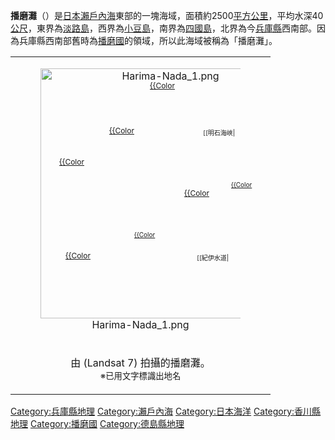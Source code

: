 '''播磨灘'''（{{jpn|j=播磨灘|hg=はりまなだ}}）是[[日本|日本]][[瀨戶內海|瀨戶內海]]東部的一塊海域，面積約2500[[平方公里|平方公里]]，平均水深40[[公尺|公尺]]，東界為[[淡路島|淡路島]]，西界為[[小豆島_(日本)|小豆島]]，南界為[[四國島|四國島]]，北界為今[[兵庫縣|兵庫縣]]西南部。因為兵庫縣西南部舊時為[[播磨國|播磨國]]的領域，所以此海域被稱為「播磨灘」。
{| class="wikitable" width="400px" align="right" cellpadding="0" cellspacing="0"
|-
| align=center|<div style="width:400px;float:center;margin:0;position:relative;">[[File:Harima-Nada_1.png|400px]]
<!--地名-->
<div style="position:absolute;left:215px;top:8px;font-size:12px">[[姫路市|{{Color]]</div>
<div style="position:absolute;left:270px;top:180px;font-size:12px">[[淡路島|{{Color]]</div>
<div style="position:absolute;left:80px;top:280px;font-size:12px">[[四國|{{Color]]</div>
<div style="position:absolute;left:150px;top:80px;font-size:12px">[[家島群島|{{Color]]</div>
<div style="position:absolute;left:70px;top:130px;font-size:12px">[[小豆島|{{Color]]</div>
<div style="position:absolute;left:300px;top:85px;font-size:10px">[[明石海峽|{{Color]]}}</div>
<div style="position:absolute;left:170px;top:140px;font-size:12px">{{Color|aqua|播磨灘}}</div>
<div style="position:absolute;left:345px;top:170px;font-size:10px">[[大阪灣|{{Color]]</div>
<div style="position:absolute;left:190px;top:250px;font-size:10px">[[鳴門海峡|{{Color]]</div>
<div style="position:absolute;left:290px;top:285px;font-size:10px">[[紀伊水道|{{Color]]}}</div>
</div>
|-
| 由{{link-en|陸地衛星7號|Landsat 7}} (Landsat 7) 拍攝的播磨灘。<br><small>※已用文字標識出地名</small>
|}

{{Commonscat|Harima Sea}}
{{日本小作品}}
{{DEFAULTSORT:Harima Nada}}
[[Category:兵庫縣地理|Category:兵庫縣地理]]
[[Category:瀨戶內海|Category:瀨戶內海]]
[[Category:日本海洋|Category:日本海洋]]
[[Category:香川縣地理|Category:香川縣地理]]
[[Category:播磨國|Category:播磨國]]
[[Category:德島縣地理|Category:德島縣地理]]